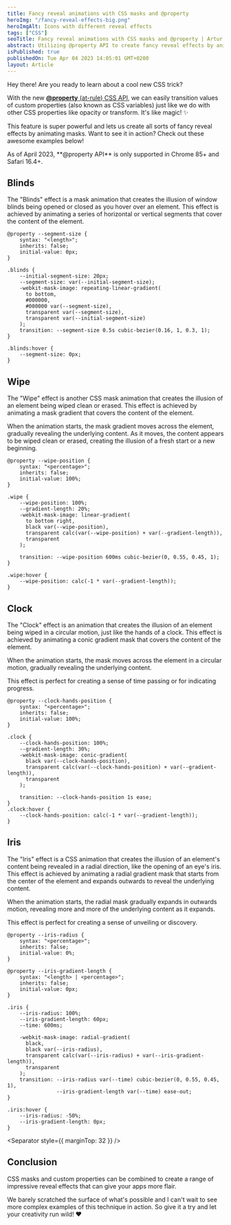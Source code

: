 ```yaml
---
title: Fancy reveal animations with CSS masks and @property
heroImg: "/fancy-reveal-effects-big.png"
heroImgAlt: Icons with different reveal effects
tags: ["CSS"]
seoTitle: Fancy reveal animations with CSS masks and @property | Artur Bień
abstract: Utilizing @property API to create fancy reveal effects by animating masks.
isPublished: true
publishedOn: Tue Apr 04 2023 14:05:01 GMT+0200
layout: Article
---
```


Hey there! Are you ready to learn about a cool new CSS trick?

With the new [**@property** (at-rule) CSS API](https://developer.mozilla.org/en-US/docs/Web/CSS/@property),
we can easily transition values of custom properties (also known as CSS variables)
just like we do with other CSS properties like opacity or transform. It's like magic! ✨

This feature is super powerful and lets us create all sorts of fancy
reveal effects by animating masks. Want to see it in action? Check
out these awesome examples below!

<Warning>
  As of April 2023, **@property API** is only supported in Chrome 85+ and Safari
  16.4+.
</Warning>

## Blinds

The "Blinds" effect is a mask animation that creates the illusion of
window blinds being opened or closed as you hover over an element.
This effect is achieved by animating a series of horizontal or vertical
segments that cover the content of the element.

```
@property --segment-size {
    syntax: "<length>";
    inherits: false;
    initial-value: 0px;
}

.blinds {
    --initial-segment-size: 20px;
    --segment-size: var(--initial-segment-size);
    -webkit-mask-image: repeating-linear-gradient(
      to bottom,
      #000000,
      #000000 var(--segment-size),
      transparent var(--segment-size),
      transparent var(--initial-segment-size)
    );
    transition: --segment-size 0.5s cubic-bezier(0.16, 1, 0.3, 1);
}

.blinds:hover {
    --segment-size: 0px;
}
```

<FancyRevealEffects variant="blinds" />

## Wipe

The "Wipe" effect is another CSS mask animation that creates
the illusion of an element being wiped clean or erased.
This effect is achieved by animating a mask gradient that
covers the content of the element.

When the animation starts, the mask gradient moves across the element,
gradually revealing the underlying content. As it moves, the content
appears to be wiped clean or erased, creating the illusion of a fresh start
or a new beginning.

```
@property --wipe-position {
    syntax: "<percentage>";
    inherits: false;
    initial-value: 100%;
}

.wipe {
    --wipe-position: 100%;
    --gradient-length: 20%;
    -webkit-mask-image: linear-gradient(
      to bottom right,
      black var(--wipe-position),
      transparent calc(var(--wipe-position) + var(--gradient-length)),
      transparent
    );

    transition: --wipe-position 600ms cubic-bezier(0, 0.55, 0.45, 1);
}

.wipe:hover {
    --wipe-position: calc(-1 * var(--gradient-length));
}
```

<FancyRevealEffects variant="wipe" />

## Clock

The "Clock" effect is an animation that creates the illusion of an
element being wiped in a circular motion, just like the hands of a clock.
This effect is achieved by animating a conic gradient mask that covers the
content of the element.

When the animation starts, the mask moves across the element
in a circular motion, gradually revealing the underlying content.

This effect is perfect for creating a sense of time passing or for
indicating progress.

```
@property --clock-hands-position {
    syntax: "<percentage>";
    inherits: false;
    initial-value: 100%;
}

.clock {
    --clock-hands-position: 100%;
    --gradient-length: 30%;
    -webkit-mask-image: conic-gradient(
      black var(--clock-hands-position),
      transparent calc(var(--clock-hands-position) + var(--gradient-length)),
      transparent
    );

    transition: --clock-hands-position 1s ease;
}
.clock:hover {
    --clock-hands-position: calc(-1 * var(--gradient-length));
}
```

<FancyRevealEffects variant="clock" />

## Iris

The "Iris" effect is a CSS animation that creates the illusion of an
element's content being revealed in a radial direction, like the
opening of an eye's iris. This effect is achieved by animating a
radial gradient mask that starts from the center of the element and expands
outwards to reveal the underlying content.

When the animation starts, the radial mask gradually expands in
outwards motion, revealing more and more of the underlying content as
it expands.

This effect is perfect for creating a sense of unveiling or discovery.

```
@property --iris-radius {
    syntax: "<percentage>";
    inherits: false;
    initial-value: 0%;
}

@property --iris-gradient-length {
    syntax: "<length> | <percentage>";
    inherits: false;
    initial-value: 0px;
}

.iris {
    --iris-radius: 100%;
    --iris-gradient-length: 60px;
    --time: 600ms;

    -webkit-mask-image: radial-gradient(
      black,
      black var(--iris-radius),
      transparent calc(var(--iris-radius) + var(--iris-gradient-length)),
      transparent
    );
    transition: --iris-radius var(--time) cubic-bezier(0, 0.55, 0.45, 1),
                --iris-gradient-length var(--time) ease-out;
}

.iris:hover {
    --iris-radius: -50%;
    --iris-gradient-length: 0px;
}
```

<FancyRevealEffects variant="iris" />

<Separator style={{ marginTop: 32 }} />

## Conclusion

CSS masks and custom properties can be combined to
create a range of impressive reveal effects that can give your apps
more flair.

We barely scratched the surface of what's possible and I can't wait to see
more complex examples of this technique in action.
So give it a try and let your creativity run wild! ❤️
